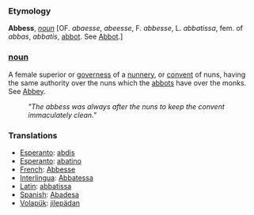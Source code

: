 === Etymology ===

'''Abbess''', ''[[noun (part of speech)|noun]]'' [OF. ''abaesse'', ''abeesse'', F. ''abbesse'', L. ''abbatissa'', fem. of ''abbas'', ''abbatis'', [[abbot]]. See [[Abbot]].]

=== [[noun]] ===

A female superior or [[governess]] of a [[nunnery]], or [[convent]] of nuns, having the same authority over the nuns which the [[abbots]] have over the monks. See [[Abbey]].

:'' "The abbess was always after the nuns to keep the convent immaculately clean." ''

=== Translations ===
*[[Esperanto]]: [[abdis]]
*[[Esperanto]]: [[abatino]]
*[[French]]: [[Abbesse]]
*[[Interlingua]]: [[Abbatessa]]
*[[Latin]]: [[abbatissa]]
*[[Spanish]]: [[Abadesa]]
*[[Volapük]]: [[jilepädan]]